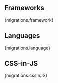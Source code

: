 
## Frameworks
<IconButtons url="/docs/migration">
    {migrations.framework}
</IconButtons>

## Languages
<IconButtons url="/docs/migration">
    {migrations.language}
</IconButtons>

## CSS-in-JS
<IconButtons url="/docs/migration">
    {migrations.cssInJS}
</IconButtons>